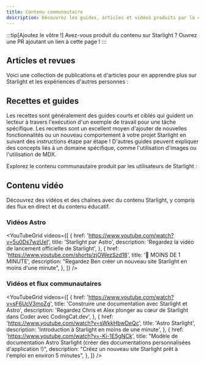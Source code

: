 ```yaml
---
title: Contenu communautaire
description: Découvrez les guides, articles et vidéos produits par la communauté pour vous aider à apprendre et à créer avec Starlight !
---
```


:::tip[Ajoutez le vôtre !]
Avez-vous produit du contenu sur Starlight ?
Ouvrez une PR ajoutant un lien à cette page !
:::


## Articles et revues

Voici une collection de publications et d'articles pour en apprendre plus sur Starlight et les expériences d'autres personnes :

<CardGrid>
	<LinkCard
		href="https://devm.io/open-source/starlight-astro"
		title="Génération de sites statiques avec Starlight"
		description="« Aucune idée n'est trop grande ou trop petite lors de la conception de composants » — une entrevue avec Chris Swithinbank, responsable de Starlight"
	/>
	<LinkCard
		href="https://frontendatscale.com/blog/hybrid-frontend-architecture/"
		title="Une architecture frontend hybride avec Astro et Starlight"
		description="Maxi Ferreira et Ben Holmes construisent un site de documentation avec Starlight, TinaCMS et une aire de test interactive avec authentification pour une API."
	/>
	<LinkCard
		href="https://www.olets.dev/posts/comparing-docs-site-builders-vuepress-vs-starlight/"
		title="Comparaison des générateurs de sites de documentation : VuePress contre Starlight"
		description="Comment les deux frameworks se comparent-ils ?"
	/>
</CardGrid>

## Recettes et guides

Les recettes sont généralement des guides courts et ciblés qui guident un lecteur à travers l'exécution d'un exemple de travail pour une tâche spécifique. Les recettes sont un excellent moyen d'ajouter de nouvelles fonctionnalités ou un nouveau comportement à votre projet Starlight en suivant des instructions étape par étape ! D'autres guides peuvent expliquer des concepts liés à un domaine spécifique, comme l'utilisation d'images ou l'utilisation de MDX.

Explorez le contenu communautaire produit par les utilisateurs de Starlight :

<CardGrid>
	<LinkCard
		href="https://www.webpro.nl/scraps/versioned-docs-with-starlight-and-vercel"
		title="Documentation versionnée avec Starlight et Vercel"
		description="Un guide pour mettre en place des versions séparées d'une documentation pour chaque version majeure d'un projet"
	/>
	<LinkCard
		href="https://hideoo.dev/notes/starlight-heading-links"
		title="Ajouter des liens aux titres de Starlight"
		description="Un guide pour utiliser un module d'extension rehype pour partager des liens vers des sections spécifiques de votre documentation"
	/>
	<LinkCard
		href="https://blog.otterlord.dev/posts/starlight-sponsors/"
		title="Ajouter des sponsors à votre site Starlight"
		description="Un guide pour mettre en place un composant de sponsors personnalisé dans la barre latérale de votre documentation"
	/>
	<LinkCard
		href="https://hideoo.dev/notes/starlight-og-images"
		title="Ajouter des images Open Graph à Starlight"
		description="Un guide pour générer des images sociales et les balises de métadonnées correspondantes pour vos pages"
	/>
	<LinkCard
		href="https://hideoo.dev/notes/starlight-third-party-icon-sets"
		title="Utiliser des ensembles d'icônes tiers dans Starlight"
		description="Un guide pour utiliser unplugin-icons pour étendre la sélection d'icônes disponibles pour Starlight"
	/>
	<LinkCard
		href="https://hideoo.dev/notes/starlight-custom-html-head"
		title="Éditer l'en-tête HTML des pages Starlight"
		description="Apprenez à ajouter du contenu d'en-tête commun tel que des analyses d'audience Web, des polices et des scripts"
	/>
	<LinkCard
		href="https://dev.to/mrrobot/publishing-documentation-with-astro-starlight-691"
		title="Publier une documentation avec Astro Starlight"
		description="Démarrer une documentation avec Starlight"
	/>
	<LinkCard
		href="https://events-3bg.pages.dev/jotter/starlight/guide/"
		title="Utiliser les transitions de vue (view transitions)"
		description="Obtenir l'apparence et ressenti d'une application monopage (SPA) grâce au support des transitions de vue de Bag of Tricks"
	/>
</CardGrid>

## Contenu vidéo

Découvrez des vidéos et des chaînes avec du contenu Starlight, y compris des flux en direct et du contenu éducatif.


### Vidéos Astro

<YouTubeGrid
	videos={[
		{
			href: 'https://www.youtube.com/watch?v=5u0Ds7wzUeI',
			title: 'Starlight par Astro',
			description: 'Regardez la vidéo de lancement officielle de Starlight',
		},
		{
			href: 'https://www.youtube.com/shorts/zjOWezSzd18',
			title: '🌟 MOINS DE 1 MINUTE',
			description:
				"Regardez Ben créer un nouveau site Starlight en moins d'une minute",
		},
	]}
/>

### Vidéos et flux communautaires

<YouTubeGrid
	videos={[
		{
			href: 'https://www.youtube.com/watch?v=sF6UcV3moZg',
			title: 'Construire une documentation avec Starlight et Astro',
			description:
				'Regardez Chris et Alex plonger au cœur de Starlight dans Coder avec CodingCat.dev',
		},
		{
			href: 'https://www.youtube.com/watch?v=sWkkHbwDeQc',
			title: 'Astro Starlight',
			description: 'Introduction à Starlight en moins de une minute',
		},
		{
			href: 'https://www.youtube.com/watch?v=-Ki-1E5gNCk',
			title:
				"Modèle de documentation Astro Starlight (créer des documentations personnalisées d'application !)",
			description:
				"Créez un nouveau site Starlight prêt à l'emploi en environ 5 minutes",
		},
	]}
/>
